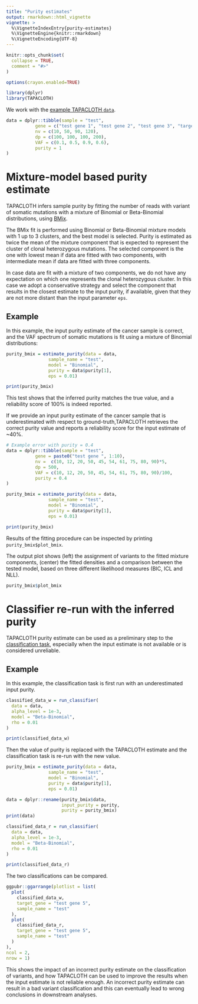 ```yaml
---
title: "Purity estimates"
output: rmarkdown::html_vignette
vignette: >
  %\VignetteIndexEntry{purity-estimates}
  %\VignetteEngine{knitr::rmarkdown}
  %\VignetteEncoding{UTF-8}
---
```


```r
knitr::opts_chunk$set(
  collapse = TRUE,
  comment = "#>"
)

options(crayon.enabled=TRUE)
```

```r
library(dplyr)
library(TAPACLOTH)
```


We work with the [example TAPACLOTH `data`](TAPACLOTH.html).

```r
data = dplyr::tibble(sample = "test",
           gene = c("test gene 1", "test gene 2", "test gene 3", "target gene"),
           nv = c(10, 50, 90, 120),
           dp = c(100, 100, 100, 200),
           VAF = c(0.1, 0.5, 0.9, 0.6),
           purity = 1
)
```


# Mixture-model based purity estimate

TAPACLOTH infers sample purity by fitting the number of reads with variant of somatic mutations
with a mixture of Binomial or Beta-Binomial distributions, using 
[BMix](https://caravagnalab.github.io/BMix). 

The BMix fit is performed using Binomial or Beta-Binomial mixture models with 1 up to 3
clusters, and the best model is selected. Purity is estimated as twice the 
mean of the mixture component that is expected to represent the cluster
of clonal heterozygous mutations. The selected component is the one with lowest
mean if data are fitted with two components, with intermediate mean if data are
fitted with three components. 

In case data are fit with a mixture of two components,
we do not have any expectation on which one represents the clonal heterozygous cluster.
In this case we adopt a conservative strategy and select the component that results 
in the closest estimate to the input purity, if available, given that they are not
more distant than the input parameter `eps`.

## Example

In this example, the input purity estimate of the cancer sample is correct, and 
the VAF spectrum of somatic mutations is fit using a mixture of Binomial distributions:

```r
purity_bmix = estimate_purity(data = data,
                sample_name = "test",
                model = "Binomial",
                purity = data$purity[1],
                eps = 0.01)

print(purity_bmix)
```

This test shows that the inferred purity matches the true value, and a reliability
score of 100% is indeed reported.

If we provide an input purity estimate of the cancer sample that is underestimated
with respect to ground-truth,TAPACLOTH retrieves the correct purity value
and reports a reliability score for the input estimate of ~40%.

```r
# Example error with purity = 0.4
data = dplyr::tibble(sample = "test",
           gene = paste0("test gene ", 1:10),
           nv =  c(10, 12, 20, 50, 45, 54, 61, 75, 80, 90)*5,
           dp = 500,
           VAF = c(10, 12, 20, 50, 45, 54, 61, 75, 80, 90)/100,
           purity = 0.4
)

purity_bmix = estimate_purity(data = data,
                sample_name = "test",
                model = "Binomial",
                purity = data$purity[1],
                eps = 0.01)

print(purity_bmix)
```
Results of the fitting procedure can be inspected by printing `purity_bmix$plot_bmix`.

The output plot shows (left) the assignment of variants to the fitted mixture components, 
(center) the fitted densities and a comparison between the tested model, based on three
different likelihood measures (BIC, ICL and NLL).

```r
purity_bmix$plot_bmix
```

# Classifier re-run with the inferred purity

TAPACLOTH purity estimate can be used as a preliminary step to the [classification task](classify-and-plot.html), especially when the input estimate is not available or is considered unreliable.

## Example

In this example, the classification task is first run with an underestimated 
input purity. 

```r
classified_data_w = run_classifier(
  data = data,
  alpha_level = 1e-3,
  model = "Beta-Binomial",
  rho = 0.01
)

print(classified_data_w)
```

Then the value of purity is replaced with the TAPACLOTH estimate 
and the classification task is re-run with the new value.

```r
purity_bmix = estimate_purity(data = data,
                sample_name = "test",
                model = "Binomial",
                purity = data$purity[1],
                eps = 0.01)

data = dplyr::rename(purity_bmix$data, 
                     input_purity = purity, 
                     purity = purity_bmix) 
print(data)

classified_data_r = run_classifier(
  data = data,
  alpha_level = 1e-3,
  model = "Beta-Binomial",
  rho = 0.01
)

print(classified_data_r)
```

The two classifications can be compared.

```r
ggpubr::ggarrange(plotlist = list(
  plot(
    classified_data_w,
    target_gene = "test gene 5",
    sample_name = "test"
  ),
  plot(
    classified_data_r,
    target_gene = "test gene 5",
    sample_name = "test"
  )
),
ncol = 2,
nrow = 1)
```
This  shows the impact of an incorrect purity estimate on the classification
of variants, and how TAPACLOTH can be used to improve the results when the input
estimate is not reliable enough. An incorrect purity estimate can result in a bad
variant classification and this can eventually lead to wrong conclusions in downstream analyses.
